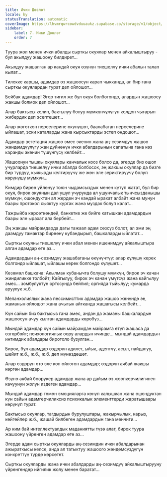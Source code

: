 ```yaml
---
title: Ички Дөөлөт
locale: ky
statusTranslation: automatic
coverImage: https://lhvmrqwrcowdvduuaukz.supabase.co/storage/v1/object/public/strapi-uploads/small_cover-tratado-de-psicologia-revolucionaria.webp-5e15e1cec4e0ebebcde5d7fc7565d8fd.webp
sidebar:
    label: 7. Ички Дөөлөт
    order: 7
---
```

Туура жол менен ички абалды сырткы окуялар менен айкалыштыруу - бул акылдуу жашоону билдирет...

Акылдуу жашалган ар кандай окуя өзүнүн тиешелүү ички абалын талап кылат...

Тилекке каршы, адамдар өз жашоосун карап чыкканда, ал бир гана сырткы окуялардан турат деп ойлошот...

Бейбак адамдар! Эгер тигил же бул окуя болбогондо, алардын жашоосу жакшы болмок деп ойлошот...

Алар бактысы келип, бактылуу болуу мүмкүнчүлүгүн колдон чыгарып жибердик деп эсептешет...

Алар жоготкон нерселерине өкүнүшөт, баалабаган нерселерине ыйлашат, эски каталарды жана кырсыктарды эстеп ондошот...

Адамдар вегетация жашоо эмес экенин жана аң-сезимдүү жашоо жөндөмдүүлүгү жан дүйнөнүн ички абалдарынын сапатына гана көз каранды экенин түшүнгүсү келбейт...

Жашоонун тышкы окуялары канчалык кооз болсо да, эгерде биз ошол учурларда тиешелүү ички абалда болбосок, эң жакшы окуялар да бизге бир түрдүү, кыжырды келтирүүчү же жөн эле зериктирүүчү болуп көрүнүшү мүмкүн...

Кимдир бирөө үйлөнүү тоюн чыдамсыздык менен күтүп жатат, бул бир окуя, бирок окуянын дал ушул учурунда ал ушунчалык тынчсызданышы мүмкүн, ошондуктан ал жерден эч кандай ырахат албайт жана мунун баары протокол сыяктуу кургак жана муздак болуп калат...

Тажрыйба көрсөткөндөй, банкетке же бийге катышкан адамдардын баары эле ырахат ала бербейт...

Эң жакшы майрамдарда дагы тажаал адам сөзсүз болот, ал эми эң даамдуу тамактар ​​бирөөнү кубандырып, башкаларды ыйлатат...

Сырткы окуяны тиешелүү ички абал менен ишенимдүү айкалыштыра алган адамдар өтө аз...

Адамдардын аң-сезимдүү жашабаганы өкүнүчтүү: алар күлүшү керек болгондо ыйлашат, ыйлашы керек болгондо күлүшөт...

Көзөмөл башкача: Акылман кубанычта болушу мүмкүн, бирок эч качан жиндиликке толбойт; Кайгылуу, бирок эч качан үмүтсүз жана кайгылуу эмес... зомбулуктун ортосунда бейпил; оргияда тыйылуу; кумарда аруулук ж.б.

Меланхолиялык жана пессимисттик адамдар жашоо жөнүндө эң жаманын ойлошот жана ачыгын айтканда жашагысы келбейт...

Күн сайын биз бактысыз гана эмес, андан да жаманы башкалардын жашоосун ачуу кылган адамдарды көрөбүз...

Мындай адамдар күн сайын майрамдан майрамга өтүп жашаса да өзгөрбөйт; психологиялык оору алардын ичинде... мындай адамдардын интимдик абалдары биротоло бузулган...

Бирок, бул адамдар өздөрүн адилет, ыйык, адептүү, асыл, пайдалуу, шейит ж.б., ж.б., ж.б. деп мүнөздөшөт.

Алар өздөрүн өтө эле көп ойлогон адамдар; өздөрүн аябай жакшы көргөн адамдар...

Өзүнө аябай боорукер адамдар жана ар дайым өз жоопкерчилигинен качуунун жолун издеген адамдар...

Мындай адамдар төмөн эмоцияларга көнүп калышкан жана ошондуктан күн сайын адамгерчиликсиз психикалык элементтерди жаратышаары көрүнүп турат.

Бактысыз окуялар, тагдырдын бурулуштары, жакырчылык, карыз, көйгөйлөр ж.б., жашай билбеген адамдардын гана менчиги...

Ар ким бай интеллектуалдык маданиятты түзө алат, бирок туура жашоону үйрөнгөн адамдар өтө аз...

Эгерде адам сырткы окуяларды аң-сезимдин ички абалдарынан ажыраткысы келсе, анда ал татыктуу жашоого жөндөмсүздүгүн конкреттүү түрдө көрсөтөт.

Сырткы окуяларды жана ички абалдарды аң-сезимдүү айкалыштырууну үйрөнгөндөр ийгилик жолу менен баратат...

